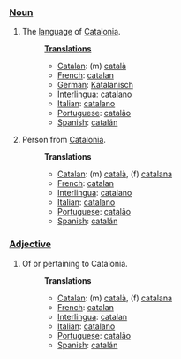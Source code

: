 ===[[Noun]]===
# The [[language]] of [[w:Catalonia|Catalonia]].
#:'''[[Translation]]s'''
#:*[[Catalan]]: (m) [[català]]
#:*[[French]]: [[catalan]]
#:*[[German]]: [[Katalanisch]]
#:*[[Interlingua]]: [[catalano]]
#:*[[Italian]]: [[catalano]]
#:*[[Portuguese]]: [[catalão]]
#:*[[Spanish]]: [[catalán]]
# Person from [[Catalonia]].
#:'''Translations'''
#:*[[Catalan]]: (m) [[català]], (f) [[catalana]]
#:*[[French]]: [[catalan]]
#:*[[Interlingua]]: [[catalano]]
#:*[[Italian]]: [[catalano]]
#:*[[Portuguese]]: [[catalão]]
#:*[[Spanish]]: [[catalán]]
===[[Adjective]]===
# Of or pertaining to Catalonia.
#:'''Translations'''
#:*[[Catalan]]: (m) [[català]], (f) [[catalana]]
#:*[[French]]: [[catalan]]
#:*[[Interlingua]]: [[catalan]]
#:*[[Italian]]: [[catalano]]
#:*[[Portuguese]]: [[catalão]]
#:*[[Spanish]]: [[catalán]]